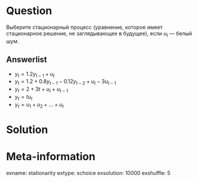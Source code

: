 Question
========
Выберите стационарный процесс (уравнение, которое имеет стационарное решение, не заглядывающее в будущее), если $u_t$ — белый шум.

Answerlist
----------
* $y_t = 1.2 y_{t-1} + u_t$
* $y_t = 1.2 + 0.8 y_{t-1} - 0.12 y_{t-2} + u_t - 3u_{t-1}$
* $y_t = 2 + 3t + u_t + u_{t-1}$
* $y_t = tu_{t}$
* $y_t = u_1 + u_2 + \ldots + u_t$


Solution
========

Meta-information
================
exname: stationarity
extype: schoice
exsolution: 10000
exshuffle: 5
